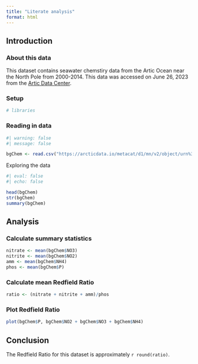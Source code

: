 ```yaml
---
title: "Literate analysis"
format: html
---
```


## Introduction

### About this data

This dataset contains seawater chemstiry data from the Artic Ocean near the North Pole from 2000-2014. This data was accessed on June 26, 2023 from the [Artic Data Center](https://arcticdata.io/catalog/view/doi:10.18739/A25T3FZ8X).

### Setup
```r
# libraries
```

### Reading in data
```r
#| warning: false
#| message: false

bgChem <- read.csv("https://arcticdata.io/metacat/d1/mn/v2/object/urn%3Auuid%3A35ad7624-b159-4e29-a700-0c0770419941")
```

Exploring the data

```r
#| eval: false
#| echo: false

head(bgChem)
str(bgChem)
summary(bgChem)
```


## Analysis

### Calculate summary statistics
```r
nitrate <- mean(bgChem$NO3)
nitrite <- mean(bgChem$NO2)
amm <- mean(bgChem$NH4)
phos <- mean(bgChem$P)
```

### Calculate mean Redfield Ratio

```r
ratio <- (nitrate + nitrite + amm)/phos
```

### Plot Redfield Ratio

```r
plot(bgChem$P, bgChem$NO2 + bgChem$NO3 + bgChem$NH4)
```


## Conclusion

The Redfield Ratio for this dataset is approximately `r round(ratio)`.